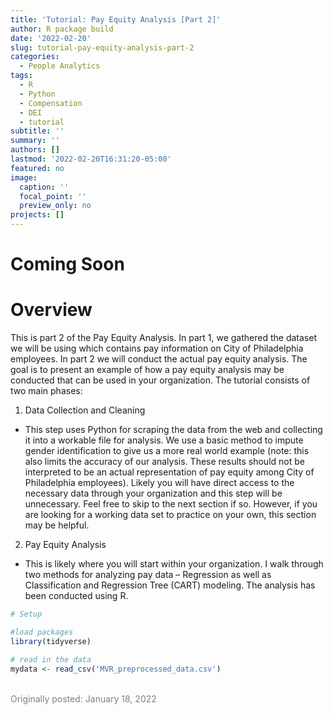 ```yaml
---
title: 'Tutorial: Pay Equity Analysis [Part 2]'
author: R package build
date: '2022-02-20'
slug: tutorial-pay-equity-analysis-part-2
categories:
  - People Analytics
tags:
  - R
  - Python
  - Compensation
  - DEI
  - tutorial
subtitle: ''
summary: ''
authors: []
lastmod: '2022-02-20T16:31:20-05:00'
featured: no
image:
  caption: ''
  focal_point: ''
  preview_only: no
projects: []
---
```



# Coming Soon


# Overview
This is part 2 of the Pay Equity Analysis. In part 1, we gathered the dataset we will be using which contains pay information on City of Philadelphia employees. In part 2  we will conduct the actual pay equity analysis. The goal is to present an example of how a pay equity analysis may be conducted that can be used in your organization. The tutorial consists of two main phases:  

1. Data Collection and Cleaning
 - This step uses Python for scraping the data from the web and collecting it into a workable file for analysis. We use a basic method to impute gender identification to give us a more real world example (note: this also limits the accuracy of our analysis. These results should not be interpreted to be an actual representation of pay equity among City of Philadelphia employees). Likely you will have direct access to the necessary data through your organization and this step will be unnecessary. Feel free to skip to the next section if so. However, if you are looking for a working data set to practice on your own, this section may be helpful.

2. Pay Equity Analysis
 - This is likely where you will start within your organization. I walk through two methods for analyzing pay data -- Regression as well as Classification and Regression Tree (CART) modeling. The analysis has been conducted using R. 

```r
# Setup

#load packages
library(tidyverse)

# read in the data
mydata <- read_csv('MVR_preprocessed_data.csv')

```

<br>
<font color="grey"> Originally posted: January 18, 2022</font>
